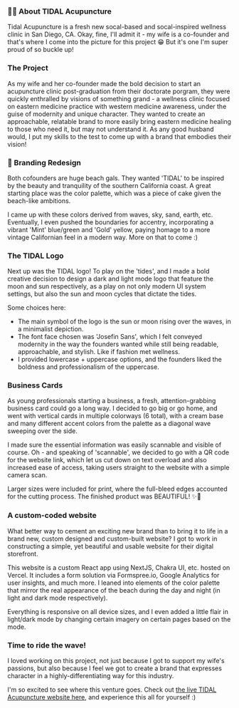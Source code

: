 
<HeroStrip
  title="Branding & Digital @ TIDAL Acupuncture"
  subtitle="A comprehensive brand and website for a modern, SoCal Acupuncture clinic"
  image="/projects/tidal/cover.png"
  date="Dec 2023"
  category="Brand Design"
/>

### ✍🏽 About TIDAL Acupuncture

Tidal Acupuncture is a fresh new socal-based and socal-inspired wellness clinic in San Diego, CA. Okay, fine, I'll admit it - my wife is a co-founder and that's where I come into the picture for this project 😁 But it's one I'm super proud of so buckle up!

### The Project

As my wife and her co-founder made the bold decision to start an acupuncture clinic post-graduation from their doctorate porgram, they were quickly enthralled by visions of something grand - a wellness clinic focused on eastern medicine practice with western medicine awareness, under the guise of modernity and unique character. They wanted to create an approachable, relatable brand to more easily bring eastern medicine healing to those who need it, but may not understand it. As any good husband would, I put my skills to the test to come up with a brand that embodies their vision!

### 🎨 Branding Redesign

Both cofounders are huge beach gals. They wanted 'TIDAL' to be inspired by the beauty and tranquility of the southern California coast. A great starting place was the color palette, which was a piece of cake given the beach-like ambitions.

<ContentImage
  image="/projects/tidal/colors.png"
  caption="Tidal color palette swatches"
/>

I came up with these colors derived from waves, sky, sand, earth, etc. Eventually, I even pushed the boundaries for accentry, incorporating a vibrant 'Mint' blue/green and 'Gold' yellow, paying homage to a more vintage Californian feel in a modern way. More on that to come :)

### The TIDAL Logo

Next up was the TIDAL logo! To play on the 'tides', and I made a bold creative decision to design a dark and light mode logo that feature the moon and sun respectively, as a play on not only modern UI system settings, but also the sun and moon cycles that dictate the tides.

<ContentImage
  image="/projects/tidal/logo.png"
  caption="A first draft of the new logo"
/>

Some choices here:

- The main symbol of the logo is the sun or moon rising over the waves, in a minimalist depiction.
- The font face chosen was 'Josefin Sans', which I felt conveyed modernity in the way the founders wanted while still being readable, approachable, and stylish. Like if fashion met wellness.
- I provided lowercase + uppercase options, and the founders liked the boldness and professionalism of the uppercase.

### Business Cards

As young professionals starting a business, a fresh, attention-grabbing business card could go a long way. I decided to go big or go home, and went with vertical cards in multiple colorways (6 total), with a cream base and many different accent colors from the palette as a diagonal wave sweeping over the side.

<ContentImage
  image="/projects/tidal/cards.png"
  caption="Business cards in multiple colorways"
/>

I made sure the essential information was easily scannable and visible of course. Oh - and speaking of 'scannable', we decided to go with a QR code for the website link, which let us cut down on text overload and also increased ease of access, taking users straight to the website with a simple camera scan.

Larger sizes were included for print, where the full-bleed edges accounted for the cutting process. The finished product was BEAUTIFUL! ✨🤩

<ContentImage
  image="/projects/tidal/cards-real.png"
  caption="Business cards in multiple colorways"
/>

### A custom-coded website

What better way to cement an exciting new brand than to bring it to life in a brand new, custom designed and custom-built website? I got to work in constructing a simple, yet beautiful and usable website for their digital storefront.

This website is a custom React app using NextJS, Chakra UI, etc. hosted on Vercel. It includes a form solution via Formspree.io, Google Analytics for user insights, and much more. I leaned into elements of the color palette that mirror the real appearance of the beach during the day and night (in light and dark mode respectively).

Everything is responsive on all device sizes, and I even added a little flair in light/dark mode by changing certain imagery on certain pages based on the mode.

<ContentImage
  image="/projects/tidal/homepage.png"
  caption="Homepage of the website in dark and light mode"
/>
<ContentImage
  image="/projects/tidal/website.png"
  caption="Several page screenshots from all over the website"
/>

### Time to ride the wave!

I loved working on this project, not just because I got to support my wife's passions, but also because I feel we got to create a brand that expresses character in a highly-differentiating way for this industry.

I'm so excited to see where this venture goes. Check out [the live TIDAL Acupuncture website here](https://www.tidalacupuncture.com), and experience this all for yourself :)

